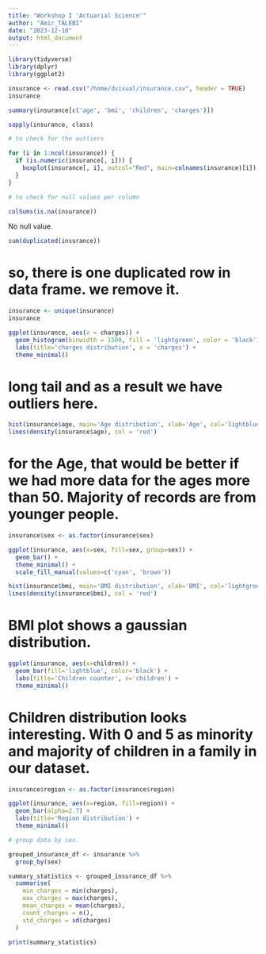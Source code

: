 ```yaml
---
title: "Workshop I 'Actuarial Science'"
author: "Amir_TALEBI"
date: "2023-12-10"
output: html_document
---
```


```r
library(tidyverse) 
library(dplyr)
library(ggplot2)

```

```r
insurance <- read.csv("/home/dvisual/insurance.csv", header = TRUE)
insurance
```

```r
summary(insurance[c('age', 'bmi', 'children', 'charges')])
```

```r
sapply(insurance, class)
```

```r
# to check for the outliers

for (i in 1:ncol(insurance)) {
  if (is.numeric(insurance[, i])) {
    boxplot(insurance[, i], outcol="Red", main=colnames(insurance)[i])
  }
}

```

```r
# to check for null values per column

colSums(is.na(insurance))
```
No null value. 

```r

sum(duplicated(insurance))

```

# so, there is one duplicated row in data frame. we remove it. 

```r

insurance <- unique(insurance)
insurance
```

```r

ggplot(insurance, aes(x = charges)) +
  geom_histogram(binwidth = 1500, fill = 'lightgreen', color = 'black') +
  labs(title='charges distribution', x = 'charges') +
  theme_minimal()

```
# long tail and as a result we have  outliers here.

```r

hist(insurance$age, main='Age distribution', xlab='Age', col='lightblue', border='black', breaks=15  , prob=TRUE)
lines(density(insurance$age), col = 'red')

```
# for the Age, that would be better if we had more data for the ages more than 50. Majority of records are from younger people. 

```r

insurance$sex <- as.factor(insurance$sex)

ggplot(insurance, aes(x=sex, fill=sex, group=sex)) +
  geom_bar() +
  theme_minimal() +
  scale_fill_manual(values=c('cyan', 'brown'))

```

```r

hist(insurance$bmi, main='BMI distribution', xlab='BMI', col='lightgreen', border='black', breaks=15 , prob=TRUE)
lines(density(insurance$bmi), col = 'red')

```
# BMI plot shows a gaussian distribution.

```r

ggplot(insurance, aes(x=children)) +
  geom_bar(fill='lightblue', color='black') +
  labs(title='Children counter', x='children') +
  theme_minimal()

```
# Children distribution looks interesting. With 0 and 5 as minority and majority of children in a family in our dataset.


```r

insurance$region <- as.factor(insurance$region)

ggplot(insurance, aes(x=region, fill=region)) +
  geom_bar(alpha=2.7) +
  labs(title='Region distribution') +
  theme_minimal()


```


```r
# group data by sex.

grouped_insurance_df <- insurance %>%
  group_by(sex)

summary_statistics <- grouped_insurance_df %>%
  summarise(
    min_charges = min(charges),
    max_charges = max(charges),
    mean_charges = mean(charges),
    count_charges = n(),
    std_charges = sd(charges)
  )

print(summary_statistics)
```
